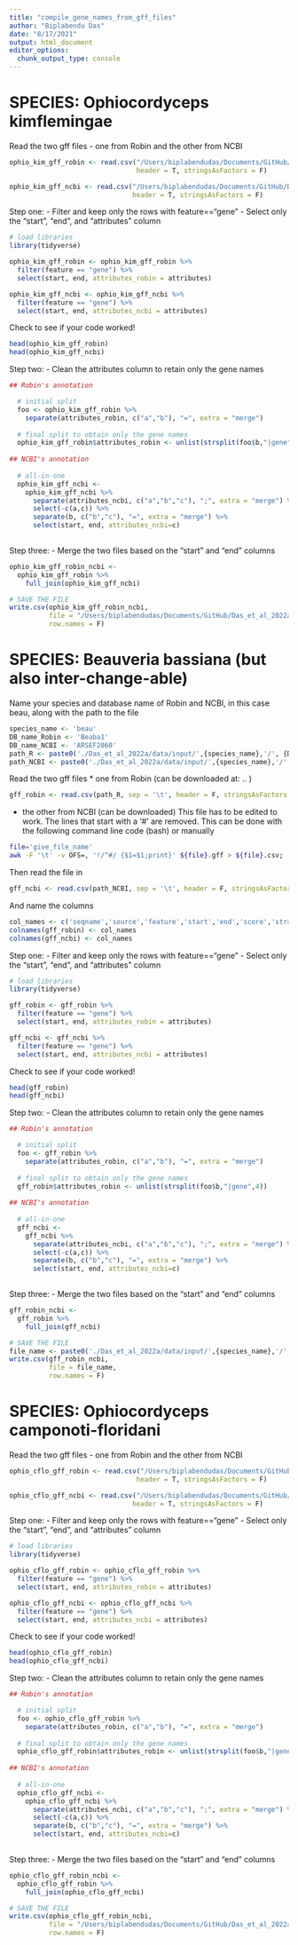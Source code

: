 ```yaml
---
title: "compile_gene_names_from_gff_files"
author: "Biplabendu Das"
date: "8/17/2021"
output: html_document
editor_options: 
  chunk_output_type: console
---
```


# SPECIES: Ophiocordyceps kimflemingae

Read the two gff files - one from Robin and the other from NCBI

```r
ophio_kim_gff_robin <- read.csv("/Users/biplabendudas/Documents/GitHub/Das_et_al_2022a/data/input/ophio_kim/gffs/files_from_Robin/Ophio5.gene_features.gff3.csv",
                                header = T, stringsAsFactors = F)

ophio_kim_gff_ncbi <- read.csv("/Users/biplabendudas/Documents/GitHub/Das_et_al_2022a/data/input/ophio_kim/gffs/files_from_NCBI/GCA_001272575.2_ASM127257v2_genomic.gff.csv",
                               header = T, stringsAsFactors = F)

```

Step one: 
- Filter and keep only the rows with feature=="gene"
- Select only the "start", "end", and "attributes" column

```r

# load libraries
library(tidyverse)

ophio_kim_gff_robin <- ophio_kim_gff_robin %>% 
  filter(feature == "gene") %>% 
  select(start, end, attributes_robin = attributes)

ophio_kim_gff_ncbi <- ophio_kim_gff_ncbi %>% 
  filter(feature == "gene") %>% 
  select(start, end, attributes_ncbi = attributes)

```

Check to see if your code worked!

```r

head(ophio_kim_gff_robin)
head(ophio_kim_gff_ncbi)

```

Step two:
- Clean the attributes column to retain only the gene names

```r

## Robin's annotation

  # initial split
  foo <- ophio_kim_gff_robin %>% 
    separate(attributes_robin, c("a","b"), "=", extra = "merge")
  
  # final split to obtain only the gene names
  ophio_kim_gff_robin$attributes_robin <- unlist(strsplit(foo$b,"|gene",4))
  
## NCBI's annotation
  
  # all-in-one
  ophio_kim_gff_ncbi <- 
    ophio_kim_gff_ncbi %>% 
      separate(attributes_ncbi, c("a","b","c"), ";", extra = "merge") %>% 
      select(-c(a,c)) %>% 
      separate(b, c("b","c"), "=", extra = "merge") %>% 
      select(start, end, attributes_ncbi=c)
  
```

Step three:
- Merge the two files based on the "start" and "end" columns

```r

ophio_kim_gff_robin_ncbi <- 
  ophio_kim_gff_robin %>% 
    full_join(ophio_kim_gff_ncbi)

# SAVE THE FILE
write.csv(ophio_kim_gff_robin_ncbi, 
          file = "/Users/biplabendudas/Documents/GitHub/Das_et_al_2022a/results/normalized_gene_exp/ophio_kim/ophio_kim_gene_names_robin_ncbi.csv",
          row.names = F)

```


# SPECIES: Beauveria bassiana (but also inter-change-able)

Name your species and database name of Robin and NCBI, in this case beau, along with the path to the file
```r
species_name <- 'beau'
DB_name_Robin <- 'Beaba1'
DB_name_NCBI <- 'ARSEF2860'
path_R <- paste0('./Das_et_al_2022a/data/input/',{species_name},'/', {DB_name_Robin},'.genes.gff3')
path_NCBI <- paste0('./Das_et_al_2022a/data/input/',{species_name},'/',{species_name},'_',{DB_name_NCBI},'_genome.gff')
```


Read the two gff files 
* one from Robin (can be downloaded at: .. ) 

```r
gff_robin <- read.csv(path_R, sep = '\t', header = F, stringsAsFactors = F)
```

* the other from NCBI (can be downloaded)
This file has to be edited to work. The lines that start with a '#' are removed. This can be done with the following command line code (bash) or manually

```bash
file='give_file_name'
awk -F '\t' -v OFS=, '!/^#/ {$1=$1;print}' ${file}.gff > ${file}.csv;
```
Then read the file in

```r
gff_ncbi <- read.csv(path_NCBI, sep = '\t', header = F, stringsAsFactors = F)

```
And name the columns

```r
col_names <- c('seqname','source','feature','start','end','score','strand','frame','attributes')
colnames(gff_robin) <- col_names
colnames(gff_ncbi) <- col_names

```

Step one: 
- Filter and keep only the rows with feature=="gene"
- Select only the "start", "end", and "attributes" column

```r

# load libraries
library(tidyverse)

gff_robin <- gff_robin %>% 
  filter(feature == "gene") %>% 
  select(start, end, attributes_robin = attributes)

gff_ncbi <- gff_ncbi %>% 
  filter(feature == "gene") %>% 
  select(start, end, attributes_ncbi = attributes)

```

Check to see if your code worked!

```r

head(gff_robin)
head(gff_ncbi)

```

Step two:
- Clean the attributes column to retain only the gene names

```r

## Robin's annotation

  # initial split
  foo <- gff_robin %>% 
    separate(attributes_robin, c("a","b"), "=", extra = "merge")
  
  # final split to obtain only the gene names
  gff_robin$attributes_robin <- unlist(strsplit(foo$b,"|gene",4))
  
## NCBI's annotation
  
  # all-in-one
  gff_ncbi <-
    gff_ncbi %>% 
      separate(attributes_ncbi, c("a","b","c"), ";", extra = "merge") %>% 
      select(-c(a,c)) %>% 
      separate(b, c("b","c"), "=", extra = "merge") %>% 
      select(start, end, attributes_ncbi=c)
  
```

Step three:
- Merge the two files based on the "start" and "end" columns

```r

gff_robin_ncbi <- 
  gff_robin %>% 
    full_join(gff_ncbi)

# SAVE THE FILE
file_name <- paste0('./Das_et_al_2022a/data/input/',{species_name},'/',{species_name},'_gene_names_robin_ncbi.csv')
write.csv(gff_robin_ncbi, 
          file = file_name,
          row.names = F)

```


# SPECIES: Ophiocordyceps camponoti-floridani

Read the two gff files - one from Robin and the other from NCBI

```r
ophio_cflo_gff_robin <- read.csv("/Users/biplabendudas/Documents/GitHub/Das_et_al_2022a/data/input/ophio_cflo/gffs/files_from_robin/Ophcf2.gene_features.gff3.csv",
                                header = T, stringsAsFactors = F)

ophio_cflo_gff_ncbi <- read.csv("/Users/biplabendudas/Documents/GitHub/Das_et_al_2022a/data/input/ophio_cflo/gffs/files_from_ncbi/GCA_012980515.1_Ophcf2_genomic.gff.csv",
                               header = T, stringsAsFactors = F)

```

Step one: 
- Filter and keep only the rows with feature=="gene"
- Select only the "start", "end", and "attributes" column

```r

# load libraries
library(tidyverse)

ophio_cflo_gff_robin <- ophio_cflo_gff_robin %>% 
  filter(feature == "gene") %>% 
  select(start, end, attributes_robin = attributes)

ophio_cflo_gff_ncbi <- ophio_cflo_gff_ncbi %>% 
  filter(feature == "gene") %>% 
  select(start, end, attributes_ncbi = attributes)

```

Check to see if your code worked!

```r

head(ophio_cflo_gff_robin)
head(ophio_cflo_gff_ncbi)

```

Step two:
- Clean the attributes column to retain only the gene names

```r

## Robin's annotation

  # initial split
  foo <- ophio_cflo_gff_robin %>% 
    separate(attributes_robin, c("a","b"), "=", extra = "merge")
  
  # final split to obtain only the gene names
  ophio_cflo_gff_robin$attributes_robin <- unlist(strsplit(foo$b,"|gene",4))
  
## NCBI's annotation
  
  # all-in-one
  ophio_cflo_gff_ncbi <-
    ophio_cflo_gff_ncbi %>% 
      separate(attributes_ncbi, c("a","b","c"), ";", extra = "merge") %>% 
      select(-c(a,c)) %>% 
      separate(b, c("b","c"), "=", extra = "merge") %>% 
      select(start, end, attributes_ncbi=c)
  
```

Step three:
- Merge the two files based on the "start" and "end" columns

```r

ophio_cflo_gff_robin_ncbi <- 
  ophio_cflo_gff_robin %>% 
    full_join(ophio_cflo_gff_ncbi)

# SAVE THE FILE
write.csv(ophio_cflo_gff_robin_ncbi, 
          file = "/Users/biplabendudas/Documents/GitHub/Das_et_al_2022a/data/input/ophio_cflo/gffs/ophio_cflo_gene_names_robin_ncbi.csv",
          row.names = F)

```
